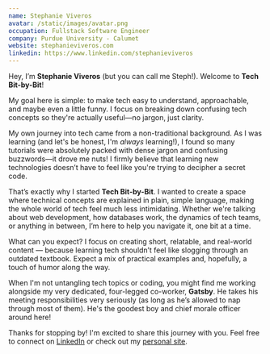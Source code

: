 ```yaml
---
name: Stephanie Viveros
avatar: /static/images/avatar.png
occupation: Fullstack Software Engineer
company: Purdue University - Calumet
website: stephanieviveros.com
linkedin: https://www.linkedin.com/stephanieviveros
---
```


Hey, I’m **Stephanie Viveros** (but you can call me Steph!). Welcome to **Tech Bit-by-Bit**!

My goal here is simple: to make tech easy to understand, approachable, and maybe even a little funny. I focus on breaking down confusing tech concepts so they're actually useful—no jargon, just clarity.

My own journey into tech came from a non-traditional background. As I was learning (and let's be honest, I'm _always_ learning!), I found so many tutorials were absolutely packed with dense jargon and confusing buzzwords—it drove me nuts! I firmly believe that learning new technologies doesn’t have to feel like you're trying to decipher a secret code.

That’s exactly why I started **Tech Bit-by-Bit**. I wanted to create a space where technical concepts are explained in plain, simple language, making the whole world of tech feel much less intimidating. Whether we're talking about web development, how databases work, the dynamics of tech teams, or anything in between, I’m here to help you navigate it, one bit at a time.

What can you expect? I focus on creating short, relatable, and real-world content — because learning tech shouldn’t feel like slogging through an outdated textbook. Expect a mix of practical examples and, hopefully, a touch of humor along the way.

When I'm not untangling tech topics or coding, you might find me working alongside my very dedicated, four-legged co-worker, **Gatsby**. He takes his meeting responsibilities very seriously (as long as he’s allowed to nap through most of them). He's the goodest boy and chief morale officer around here!

Thanks for stopping by! I'm excited to share this journey with you. Feel free to connect on [LinkedIn](https://www.linkedin.com/stephanieviveros) or check out my [personal site](https://stephanieviveros.com).

